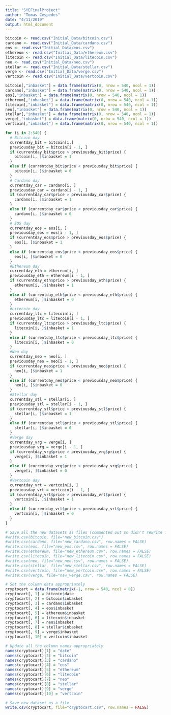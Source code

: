 ```yaml
---
title: "SYEFinalProject"
author: "Tomas Cespedes"
date: "4/11/2019"
output: html_document
---
```



<!-- Import all the datasets -->
```r
bitcoin <- read.csv("Initial_Data/bitcoin.csv")
cardano <- read.csv("Initial_Data/cardano.csv")
eos <- read.csv("Initial_Data/eos.csv")
ethereum <- read.csv("Initial_Data/ethereum.csv")
litecoin <- read.csv("Initial_Data/litecoin.csv")
neo <- read.csv("Initial_Data/neo.csv")
stellar <- read.csv("Initial_Data/stellar.csv")
verge <- read.csv("Initial_Data/verge.csv")
vertcoin <- read.csv("Initial_Data/vertcoin.csv")
```

<!-- Prime all the data to suit our needs -->
<!-- Add a column length 540 (number of observations we have) with 0 (not included) values to each data set -->
```r
bitcoin[,"inbasket"] = data.frame(matrix(0, nrow = 540, ncol = 1))
cardano[,"inbasket"] = data.frame(matrix(0, nrow = 540, ncol = 1))
eos[,"inbasket"] = data.frame(matrix(0, nrow = 540, ncol = 1))
ethereum[,"inbasket"] = data.frame(matrix(0, nrow = 540, ncol = 1))
litecoin[,"inbasket"] = data.frame(matrix(0, nrow = 540, ncol = 1))
neo[,"inbasket"] = data.frame(matrix(0, nrow = 540, ncol = 1))
stellar[,"inbasket"] = data.frame(matrix(0, nrow = 540, ncol = 1))
verge[,"inbasket"] = data.frame(matrix(0, nrow = 540, ncol = 1))
vertcoin[,"inbasket"] = data.frame(matrix(0, nrow = 540, ncol = 1))
```
<!-- If the current day is higher than the previous day, denote as a 1 (means add to basket) -->
```r
for (i in 2:540) {
  # Bitcoin day
  currentday_bit = bitcoin[i,]
  previousday_bit = bitcoin[i - 1, ]
  if (currentday_bit$price > previousday_bit$price) {
    bitcoin[i, ]$inbasket = 1
  }
  else if (currentday_bit$price < previousday_bit$price) {
    bitcoin[i, ]$inbasket = 0
  }
  # Cardano day
  currentday_car = cardano[i, ]
  previousday_car = cardano[i - 1, ]
  if (currentday_car$price > previousday_car$price) {
    cardano[i, ]$inbasket = 1
  }
  else if (currentday_car$price < previousday_car$price) {
    cardano[i, ]$inbasket = 0
  }
  # EOS day
  currentday_eos = eos[i, ]
  previousday_eos = eos[i - 1, ]
  if (currentday_eos$price > previousday_eos$price) {
    eos[i, ]$inbasket = 1
  }
  else if (currentday_eos$price < previousday_eos$price) {
    eos[i, ]$inbasket = 0
  }
  #Ethereum day
  currentday_eth = ethereum[i, ]
  previousday_eth = ethereum[i - 1, ]
  if (currentday_eth$price > previousday_eth$price) {
    ethereum[i, ]$inbasket = 1
  }
  else if (currentday_eth$price < previousday_eth$price) {
    ethereum[i, ]$inbasket = 0
  }
  #Litecoin day
  currentday_ltc = litecoin[i, ]
  previousday_ltc = litecoin[i - 1, ]
  if (currentday_ltc$price > previousday_ltc$price) {
    litecoin[i, ]$inbasket = 1
  }
  else if (currentday_ltc$price < previousday_ltc$price) {
    litecoin[i, ]$inbasket = 0
  }
  #Neo day
  currentday_neo = neo[i, ]
  previousday_neo = neo[i - 1, ]
  if (currentday_neo$price > previousday_neo$price) {
    neo[i, ]$inbasket = 1
  }
  else if (currentday_neo$price < previousday_neo$price) {
    neo[i, ]$inbasket = 0
  }
  #Stellar day
  currentday_stl = stellar[i, ]
  previousday_stl = stellar[i - 1, ]
  if (currentday_stl$price > previousday_stl$price) {
    stellar[i, ]$inbasket = 1
  }
  else if (currentday_stl$price < previousday_stl$price) {
    stellar[i, ]$inbasket = 0
  }
  #Verge day
  currentday_vrg = verge[i, ]
  previousday_vrg = verge[i - 1, ]
  if (currentday_vrg$price > previousday_vrg$price) {
    verge[i, ]$inbasket = 1
  }
  else if (currentday_vrg$price < previousday_vrg$price) {
    verge[i, ]$inbasket = 0
  }
  #Vertcoin day
  currentday_vrt = vertcoin[i, ]
  previousday_vrt = vertcoin[i - 1, ]
  if (currentday_vrt$price > previousday_vrt$price) {
    vertcoin[i, ]$inbasket = 1
  }
  else if (currentday_vrt$price < previousday_vrt$price) {
    vertcoin[i, ]$inbasket = 0
  }
}

# Save all the new datasets as files (commented out so didn't rewrite files everytime)
#write.csv(bitcoin, file="new_bitcoin.csv")
#write.csv(cardano, file="new_cardano.csv", row.names = FALSE)
#write.csv(eos, file="new_eos.csv", row.names = FALSE)
#write.csv(ethereum, file="new_ethereum.csv", row.names = FALSE)
#write.csv(litecoin, file="new_litecoin.csv", row.names = FALSE)
#write.csv(neo, file="new_neo.csv", row.names = FALSE)
#write.csv(stellar, file="new_stellar.csv", row.names = FALSE)
#write.csv(vertcoin, file="new_vertcoin.csv", row.names = FALSE)
#write.csv(verge, file="new_verge.csv", row.names = FALSE)

```


<!-- Create the final data set for the carts -->
```r
# Set the column data appropriately
cryptocart = data.frame(matrix(-1, nrow = 540, ncol = 0))
cryptocart[, 1] = bitcoin$date
cryptocart[, 2] = bitcoin$inbasket
cryptocart[, 3] = cardano$inbasket
cryptocart[, 4] = eos$inbasket
cryptocart[, 5] = ethereum$inbasket
cryptocart[, 6] = litecoin$inbasket
cryptocart[, 7] = neo$inbasket
cryptocart[, 8] = stellar$inbasket
cryptocart[, 9] = verge$inbasket
cryptocart[, 10] = vertcoin$inbasket

# Update all the column names appropriately 
names(cryptocart)[1] = "date"
names(cryptocart)[2] = "bitcoin"
names(cryptocart)[3] = "cardano"
names(cryptocart)[4] = "eos"
names(cryptocart)[5] = "ethereum"
names(cryptocart)[6] = "litecoin"
names(cryptocart)[7] = "neo"
names(cryptocart)[8] = "stellar"
names(cryptocart)[9] = "verge"
names(cryptocart)[10] = "vertcoin"

# Save new dataset as a file
write.csv(cryptocart, file="cryptocart.csv", row.names = FALSE)

```






